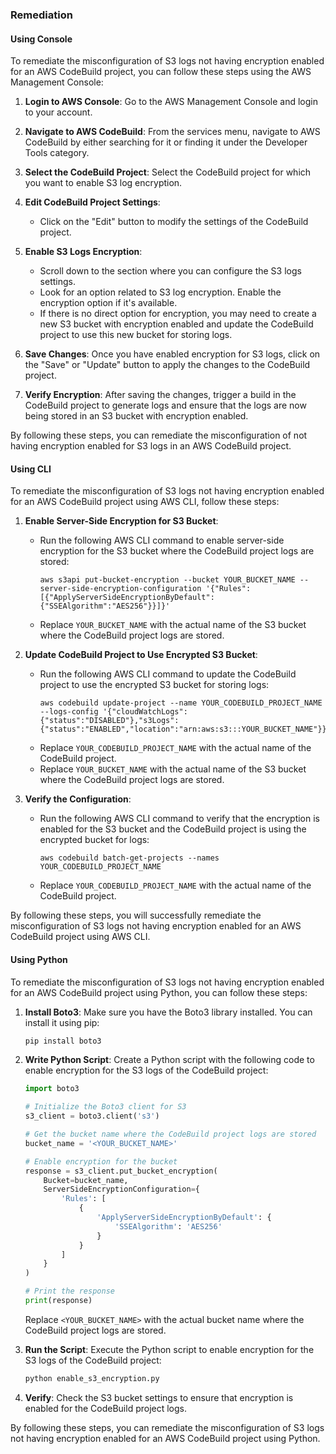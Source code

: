 ### Remediation

#### Using Console

To remediate the misconfiguration of S3 logs not having encryption enabled for an AWS CodeBuild project, you can follow these steps using the AWS Management Console:

1. **Login to AWS Console**: Go to the AWS Management Console and login to your account.

2. **Navigate to AWS CodeBuild**: From the services menu, navigate to AWS CodeBuild by either searching for it or finding it under the Developer Tools category.

3. **Select the CodeBuild Project**: Select the CodeBuild project for which you want to enable S3 log encryption.

4. **Edit CodeBuild Project Settings**:
   - Click on the "Edit" button to modify the settings of the CodeBuild project.

5. **Enable S3 Logs Encryption**:
   - Scroll down to the section where you can configure the S3 logs settings.
   - Look for an option related to S3 log encryption. Enable the encryption option if it's available.
   - If there is no direct option for encryption, you may need to create a new S3 bucket with encryption enabled and update the CodeBuild project to use this new bucket for storing logs.

6. **Save Changes**: Once you have enabled encryption for S3 logs, click on the "Save" or "Update" button to apply the changes to the CodeBuild project.

7. **Verify Encryption**: After saving the changes, trigger a build in the CodeBuild project to generate logs and ensure that the logs are now being stored in an S3 bucket with encryption enabled.

By following these steps, you can remediate the misconfiguration of not having encryption enabled for S3 logs in an AWS CodeBuild project.

#### Using CLI

To remediate the misconfiguration of S3 logs not having encryption enabled for an AWS CodeBuild project using AWS CLI, follow these steps:

1. **Enable Server-Side Encryption for S3 Bucket**: 
   - Run the following AWS CLI command to enable server-side encryption for the S3 bucket where the CodeBuild project logs are stored:
     ```
     aws s3api put-bucket-encryption --bucket YOUR_BUCKET_NAME --server-side-encryption-configuration '{"Rules":[{"ApplyServerSideEncryptionByDefault":{"SSEAlgorithm":"AES256"}}]}'
     ```
   - Replace `YOUR_BUCKET_NAME` with the actual name of the S3 bucket where the CodeBuild project logs are stored.

2. **Update CodeBuild Project to Use Encrypted S3 Bucket**:
   - Run the following AWS CLI command to update the CodeBuild project to use the encrypted S3 bucket for storing logs:
     ```
     aws codebuild update-project --name YOUR_CODEBUILD_PROJECT_NAME --logs-config '{"cloudWatchLogs":{"status":"DISABLED"},"s3Logs":{"status":"ENABLED","location":"arn:aws:s3:::YOUR_BUCKET_NAME"}}'
     ```
   - Replace `YOUR_CODEBUILD_PROJECT_NAME` with the actual name of the CodeBuild project.
   - Replace `YOUR_BUCKET_NAME` with the actual name of the S3 bucket where the CodeBuild project logs are stored.

3. **Verify the Configuration**:
   - Run the following AWS CLI command to verify that the encryption is enabled for the S3 bucket and the CodeBuild project is using the encrypted bucket for logs:
     ```
     aws codebuild batch-get-projects --names YOUR_CODEBUILD_PROJECT_NAME
     ```
   - Replace `YOUR_CODEBUILD_PROJECT_NAME` with the actual name of the CodeBuild project.

By following these steps, you will successfully remediate the misconfiguration of S3 logs not having encryption enabled for an AWS CodeBuild project using AWS CLI.

#### Using Python

To remediate the misconfiguration of S3 logs not having encryption enabled for an AWS CodeBuild project using Python, you can follow these steps:

1. **Install Boto3**: Make sure you have the Boto3 library installed. You can install it using pip:
   ```bash
   pip install boto3
   ```

2. **Write Python Script**: Create a Python script with the following code to enable encryption for the S3 logs of the CodeBuild project:

   ```python
   import boto3

   # Initialize the Boto3 client for S3
   s3_client = boto3.client('s3')

   # Get the bucket name where the CodeBuild project logs are stored
   bucket_name = '<YOUR_BUCKET_NAME>'

   # Enable encryption for the bucket
   response = s3_client.put_bucket_encryption(
       Bucket=bucket_name,
       ServerSideEncryptionConfiguration={
           'Rules': [
               {
                   'ApplyServerSideEncryptionByDefault': {
                       'SSEAlgorithm': 'AES256'
                   }
               }
           ]
       }
   )

   # Print the response
   print(response)
   ```

   Replace `<YOUR_BUCKET_NAME>` with the actual bucket name where the CodeBuild project logs are stored.

3. **Run the Script**: Execute the Python script to enable encryption for the S3 logs of the CodeBuild project:
   ```bash
   python enable_s3_encryption.py
   ```

4. **Verify**: Check the S3 bucket settings to ensure that encryption is enabled for the CodeBuild project logs.

By following these steps, you can remediate the misconfiguration of S3 logs not having encryption enabled for an AWS CodeBuild project using Python.

